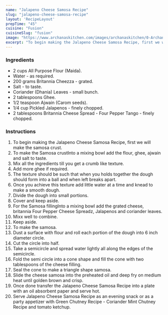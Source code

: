 ---
name: "Jalapeno Cheese Samosa Recipe"
slug: "jalapeno-cheese-samosa-recipe"
layout: 'RecipeLayout'
prepTime: "45"
cuisine: "Fusion"
cuisineSlug: "fusion"
image: "https://www.archanaskitchen.com/images/archanaskitchen/0-Archanas-Kitchen-Recipes/Articles/Jalapeno_Cheese_Samosa_Recipe_Britannia_Cheesy__Kitchen_Video_Recipes_10_1600.jpg"
excerpt: "To begin making the Jalapeno Cheese Samosa Recipe, first we will make the samosa crust"
---

### Ingredients

- 2 cups All Purpose Flour (Maida).
- Water - as required.
- 200 grams Britannia Cheezza - grated.
- Salt - to taste.
- Coriander (Dhania) Leaves - small bunch.
- 2 tablespoons Ghee.
- 1/2 teaspoon Ajwain (Carom seeds).
- 1/4 cup Pickled Jalapenos - finely chopped.
- 2 tablespoons Britannia Cheese Spread - Four Pepper Tango - finely chopped.

### Instructions

1. To begin making the Jalapeno Cheese Samosa Recipe, first we will make the samosa crust.
1. To make the Samosa crustInto a mixing bowl add the flour, ghee, ajwain and salt to taste.
1. Mix all the ingredients till you get a crumb like texture.
1. Add more ghee if required.
1. The texture should be such that when you holds together the dough should form into a ball and when left breaks apart.
1. Once you achieve this texture add little water at a time and knead to make a smooth dough.
1. Divide the dough into small portions.
1. Cover and keep aside.
1. For the Samosa fillingInto a mixing bowl add the grated cheese, britannia Four Pepper Cheese Spreadz, Jalapenos and coriander leaves.
1. Mixx well to combine.
1. Keep aside.
1. To make the samosa.
1. Dust a surface with flour and roll each portion of the dough into 6 inch diameter circle.
1. Cut the circle into half.
1. Take a semicircle and spread water lightly all along the edges of the semicircle.
1. Fold the semi circle into a cone shape and fill the cone with two tablespoons of the cheese filling.
1. Seal the cone to make a triangle shape samosa.
1. Slide the cheese samosa into the preheated oil and deep fry on medium heat until golden brown and crisp.
1. Once done transfer the Jalapeno Cheese Samosa Recipe into a plate with an oil absorbent paper and serve hot.
1. Serve Jalapeno Cheese Samosa Recipe as an evening snack or as a party appetizer with Green Chutney Recipe - Coriander Mint Chutney Recipe and tomato ketchup.
